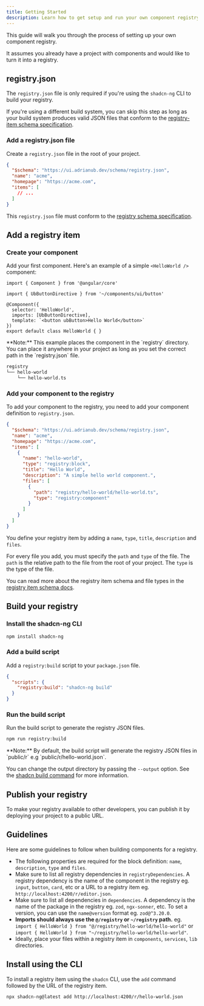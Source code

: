 ```yaml
---
title: Getting Started
description: Learn how to get setup and run your own component registry.
---
```


This guide will walk you through the process of setting up your own component registry.

It assumes you already have a project with components and would like to turn it into a registry.

## registry.json

The `registry.json` file is only required if you're using the `shadcn-ng` CLI to build your registry.

If you're using a different build system, you can skip this step as long as your build system produces valid JSON files that conform to the [registry-item schema specification](/docs/registry/registry-item-json).

<Steps>

### Add a registry.json file

Create a `registry.json` file in the root of your project.

```json title="registry.json" showLineNumbers
{
  "$schema": "https://ui.adrianub.dev/schema/registry.json",
  "name": "acme",
  "homepage": "https://acme.com",
  "items": [
    // ...
  ]
}
```

This `registry.json` file must conform to the [registry schema specification](/docs/registry/registry-json).

</Steps>

## Add a registry item

<Steps>

### Create your component

Add your first component. Here's an example of a simple `<HelloWorld />` component:

```angular-ts title="registry/hello-world/hello-world.ts" showLineNumbers
import { Component } from '@angular/core'

import { UbButtonDirective } from '~/components/ui/button'

@Component({
  selector: 'HelloWorld',
  imports: [UbButtonDirective],
  template: `<button ubButton>Hello World</button>`
})
export default class HelloWorld { }
```

<Callout className="mt-6">
  **Note:** This example places the component in the `registry` directory. You
  can place it anywhere in your project as long as you set the correct path in
  the `registry.json` file.
</Callout>

```txt
registry
└── hello-world
    └── hello-world.ts
```

### Add your component to the registry

To add your component to the registry, you need to add your component definition to `registry.json`.

```json title="registry.json" showLineNumbers {6-17}
{
  "$schema": "https://ui.adrianub.dev/schema/registry.json",
  "name": "acme",
  "homepage": "https://acme.com",
  "items": [
    {
      "name": "hello-world",
      "type": "registry:block",
      "title": "Hello World",
      "description": "A simple hello world component.",
      "files": [
        {
          "path": "registry/hello-world/hello-world.ts",
          "type": "registry:component"
        }
      ]
    }
  ]
}
```

You define your registry item by adding a `name`, `type`, `title`, `description` and `files`.

For every file you add, you must specify the `path` and `type` of the file. The `path` is the relative path to the file from the root of your project. The `type` is the type of the file.

You can read more about the registry item schema and file types in the [registry item schema docs](/docs/registry/registry-item-json).

</Steps>

## Build your registry

<Steps>

### Install the shadcn-ng CLI

```bash
npm install shadcn-ng
```

### Add a build script

Add a `registry:build` script to your `package.json` file.

```json title="package.json" showLineNumbers
{
  "scripts": {
    "registry:build": "shadcn-ng build"
  }
}
```

### Run the build script

Run the build script to generate the registry JSON files.

```bash
npm run registry:build
```

<Callout className="mt-6">
  **Note:** By default, the build script will generate the registry JSON files
  in `public/r` e.g `public/r/hello-world.json`.

You can change the output directory by passing the `--output` option. See the [shadcn build command](/docs/cli#build) for more information.

</Callout>

</Steps>


## Publish your registry

To make your registry available to other developers, you can publish it by deploying your project to a public URL.

## Guidelines

Here are some guidelines to follow when building components for a registry.

- The following properties are required for the block definition: `name`, `description`, `type` and `files`.
- Make sure to list all registry dependencies in `registryDependencies`. A registry dependency is the name of the component in the registry eg. `input`, `button`, `card`, etc or a URL to a registry item eg. `http://localhost:4200/r/editor.json`.
- Make sure to list all dependencies in `dependencies`. A dependency is the name of the package in the registry eg. `zod`, `ngx-sonner`, etc. To set a version, you can use the `name@version` format eg. `zod@^3.20.0`.
- **Imports should always use the `@/registry` or `~/registry` path.** eg. `import { HelloWorld } from "@/registry/hello-world/hello-world"` or `import { HelloWorld } from "~/registry/hello-world/hello-world"`.
- Ideally, place your files within a registry item in `components`, `services`, `lib` directories.

## Install using the CLI

To install a registry item using the `shadcn` CLI, use the `add` command followed by the URL of the registry item.

```bash
npx shadcn-ng@latest add http://localhost:4200/r/hello-world.json
```
